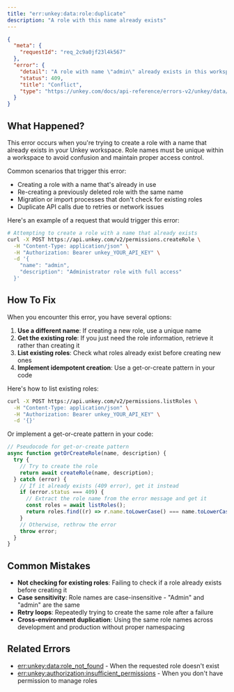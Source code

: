 ```yaml
---
title: "err:unkey:data:role:duplicate"
description: "A role with this name already exists"
---
```


```json Example
{
  "meta": {
    "requestId": "req_2c9a0jf23l4k567"
  },
  "error": {
    "detail": "A role with name \"admin\" already exists in this workspace",
    "status": 409,
    "title": "Conflict",
    "type": "https://unkey.com/docs/api-reference/errors-v2/unkey/data/role/duplicate"
  }
}
```

## What Happened?

This error occurs when you're trying to create a role with a name that already exists in your Unkey workspace. Role names must be unique within a workspace to avoid confusion and maintain proper access control.

Common scenarios that trigger this error:

- Creating a role with a name that's already in use
- Re-creating a previously deleted role with the same name
- Migration or import processes that don't check for existing roles
- Duplicate API calls due to retries or network issues

Here's an example of a request that would trigger this error:

```bash
# Attempting to create a role with a name that already exists
curl -X POST https://api.unkey.com/v2/permissions.createRole \
  -H "Content-Type: application/json" \
  -H "Authorization: Bearer unkey_YOUR_API_KEY" \
  -d '{
    "name": "admin",
    "description": "Administrator role with full access"
  }'
```

## How To Fix

When you encounter this error, you have several options:

1. **Use a different name**: If creating a new role, use a unique name
2. **Get the existing role**: If you just need the role information, retrieve it rather than creating it
3. **List existing roles**: Check what roles already exist before creating new ones
4. **Implement idempotent creation**: Use a get-or-create pattern in your code

Here's how to list existing roles:

```bash
curl -X POST https://api.unkey.com/v2/permissions.listRoles \
  -H "Content-Type: application/json" \
  -H "Authorization: Bearer unkey_YOUR_API_KEY" \
  -d '{}'
```

Or implement a get-or-create pattern in your code:

```javascript
// Pseudocode for get-or-create pattern
async function getOrCreateRole(name, description) {
  try {
    // Try to create the role
    return await createRole(name, description);
  } catch (error) {
    // If it already exists (409 error), get it instead
    if (error.status === 409) {
      // Extract the role name from the error message and get it
      const roles = await listRoles();
      return roles.find((r) => r.name.toLowerCase() === name.toLowerCase());
    }
    // Otherwise, rethrow the error
    throw error;
  }
}
```

## Common Mistakes

- **Not checking for existing roles**: Failing to check if a role already exists before creating it
- **Case sensitivity**: Role names are case-insensitive - "Admin" and "admin" are the same
- **Retry loops**: Repeatedly trying to create the same role after a failure
- **Cross-environment duplication**: Using the same role names across development and production without proper namespacing

## Related Errors

- [err:unkey:data:role_not_found](./role_not_found) - When the requested role doesn't exist
- [err:unkey:authorization:insufficient_permissions](../authorization/insufficient_permissions) - When you don't have permission to manage roles
